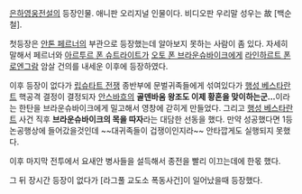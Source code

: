 [[은하영웅전설]]의 등장인물.
애니판 오리지널 인물이다. 비디오판 우리말 성우는 故 [백순철].

첫등장은 [[안톤 페르너]]의 부관으로 등장했는데 알아보지 못하는 사람이 좀 있다. 자세히 말해서 페르너와 [[아르투르 폰 슈트라이트]]가 [[오토 폰 브라운슈바이크]]에게 [[라인하르트 폰 로엔그람]] 암살 건의를 내세운 이후에 등장하였다.

이후 등장이 없다가  [[립슈타트 전쟁]] 종반부에 문벌귀족들에게 섞여있다가 [[행성 베스타란트]] 핵공격 결정이 결정되자 [[안스바흐]]의 '''골덴바움 왕조도 이제 황혼을 맞이하는군...'''이라는 한탄을 브라운슈바이크에게 밀고해서 영창에 갇히게 만들었다. 그리고 [[행성 베스타란트]] 사건 직후 '''브라운슈바이크의 목을 따자'''라는 대담한 선동을 했다. 만약 성공했다면 1등 논공행상에 들어갔을것인데 ~~대귀족들이 겁쟁이인지라~~ 안타깝게도 실행되지 못했다.

이후 마지막 전투에서 요새안 병사들을 설득해서 종전을 빨리 이끄는데에 한몫 했다.

그 뒤 장시간 등장이 없다가 [라그풀 교도소 폭동사건]이 일어났을때 등장했다.
